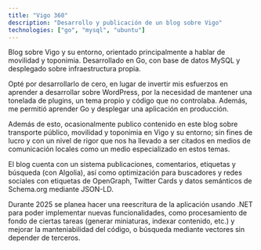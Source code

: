 ```yaml
---
title: "Vigo 360"
description: "Desarrollo y publicación de un blog sobre Vigo"
technologies: ["go", "mysql", "ubuntu"]
---
```


Blog sobre Vigo y su entorno, orientado principalmente a hablar de movilidad y toponimia. Desarrollado en Go, con base de datos MySQL y desplegado sobre infraestructura propia.

Opté por desarrollarlo de cero, en lugar de invertir mis esfuerzos en aprender a desarrollar sobre WordPress, por la necesidad de mantener una tonelada de plugins, un tema propio y código que no controlaba. Además, me permitió aprender Go y desplegar una aplicación en producción.

Además de esto, ocasionalmente publico contenido en este blog sobre transporte público, movilidad y toponimia en Vigo y su entorno; sin fines de lucro y con un nivel de rigor que nos ha llevado a ser citados en medios de comunicación locales como un medio especializado en estos temas.

El blog cuenta con un sistema publicaciones, comentarios, etiquetas y búsqueda (con Algolia), así como optimización para buscadores y redes sociales con etiquetas de OpenGraph, Twitter Cards y datos semánticos de Schema.org mediante JSON-LD.

Durante 2025 se planea hacer una reescritura de la aplicación usando .NET para poder implementar nuevas funcionalidades, como procesamiento de fondo de ciertas tareas (generar miniaturas, indexar contenido, etc.) y mejorar la manteniabilidad del código, o búsqueda mediante vectores sin depender de terceros.
